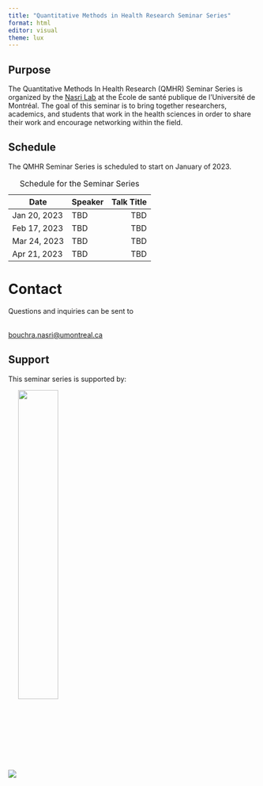 ```yaml
---
title: "Quantitative Methods in Health Research Seminar Series"
format: html
editor: visual
theme: lux
---
```


## Purpose

The Quantitative Methods In Health Research (QMHR) Seminar Series is organized by the [Nasri Lab](https://www.bouchrarnasri.com/) at the École de santé publique de l'Université de Montréal. The goal of this seminar is to bring together researchers, academics, and students that work in the health sciences in order to share their work and encourage networking within the field.

## Schedule

The QMHR Seminar Series is scheduled to start on January of 2023. 

| Date         | Speaker | Talk Title | 
|--------------|:--------|-----------:|
| Jan 20, 2023 | TBD     |     TBD    |
| Feb 17, 2023 | TBD     |     TBD    | 
| Mar 24, 2023 | TBD     |     TBD    |
| Apr 21, 2023 | TBD     |     TBD    |

: Schedule for the Seminar Series


# Contact 

Questions and inquiries can be sent to

<!-- <a href = "mailto: qmhs.seminar@gmail.com">qmhs.seminar@gmail.com</a> -->

<br>
<a href = "mailto: bouchra.nasri@umontreal.ca">bouchra.nasri@umontreal.ca</a>

## Support 

This seminar series is supported by:

![](images/logos.png)
<img src="images/crm.png" width=40% align="center">
